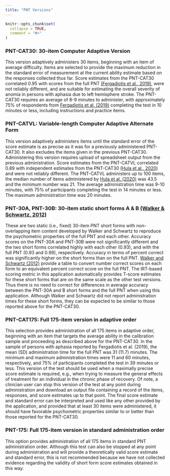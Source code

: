 ```yaml
---
title: "PNT Versions"
---
```


```r
knitr::opts_chunk$set(
  collapse = TRUE,
  comment = "#>"
)
```

### PNT-CAT30: 30-item Computer Adaptive Version

This version adaptively administers 30 items, beginning with an item of average difficulty. Items are selected to provide the maximum reduction in the standard error of measurement at the current ability estimate based on the responses collected thus far. Score estimates from the PNT-CAT30 correlated 0.95 with scores from the full PNT [(Fergadiotis et al., 2019)](https://www.tandfonline.com/doi/abs/10.1080/02687038.2018.1495310), were not reliably different, and are suitable for estimating the overall severity of anomia in persons with aphasia due to left hemisphere stroke. The PNT-CAT30 requires an average of 8-9 minutes to administer, with approximately 75% of respondents from [Fergadiotis et al. (2019)](https://www.tandfonline.com/doi/abs/10.1080/02687038.2018.1495310) completing the test in 10 minutes or less, including instructions and practice items.

### PNT-CATVL: Variable-length Computer Adaptive Alternate Form

This version adaptively administers items until the standard error of the score estimate is as precise as it was for a previously administered PNT-CAT30. It also excludes the items given in the previous PNT-CAT30. Administering this version requires upload of spreadsheet output from the previous administration. Score estimates from the PNT-CATVL correlated 0.89 with independent estimates from the PNT-CAT30 [(Hula et al., 2020)](https://pubs.asha.org/doi/abs/10.1044/2019_JSLHR-L-19-0213) and were not reliably different. The PNT-CATVL administers up to 100 items, the median number of items administered by [Hula et al. (2020)](https://pubs.asha.org/doi/abs/10.1044/2019_JSLHR-L-19-0213) was 43.5 and the minimum number was 21. The average administration time was 9-10 minutes, with 75% of participants completing the test in 14 minutes or less. The maximum administration time was 20 minutes.

### PNT-30A, PNT-30B: 30-item static short forms A  & B [(Walker & Schwartz, 2012)](https://pubs.asha.org/doi/abs/10.1044/1058-0360%282012/11-0089%29)

These are two static (i.e., fixed) 30-item PNT short forms with non-overlapping item content developed by Walker and Schwartz to reproduce the psychometric properties of the full PNT and each other. Accuracy scores on the PNT-30A and PNT-30B were not significantly different and the two short forms correlated highly with each other (0.93), and with the full PNT (0.93 and 0.98), respectively. Accuracy in terms of percent correct was significantly higher on the short forms than on the full PNT. [Walker and Schwartz (2012)](https://pubs.asha.org/doi/abs/10.1044/1058-0360%282012/11-0089%29) provide a table to convert number correct scores on each form to an equivalent percent correct score on the full PNT. The IRT-based scoring metric in this application automatically provides T-score estimates for these short forms that are on the same scale as the other test versions. Thus there is no need to correct for differences in average accuracy between the PNT-30A and B short forms and the full PNT when using this application. Although Walker and Schwartz did not report administration times for these short forms, they can be expected to be similar to those reported above for the PNT-CAT30.

### PNT-CAT175: Full 175-item version in adaptive order

This selection provides administration of all 175 items in adaptive order, beginning with an item that targets the average ability in the calibration sample and proceeding as described above for the PNT-CAT30. In the sample of persons with aphasia reported by Fergadiotis et al. (2019), the mean (SD) administration time for the full PNT was 31 (11.7) minutes. The minimum and maximum administration times were 11 and 60 minutes, respectively, and 75% of participants completed the test in 39 minutes or less. This version of the test should be used when a maximally precise score estimate is required, e.g., when trying to measure the general effects of treatment for an individual in the chronic phase of recovery. Of note, a clinician user can stop this version of the test at any point during administration and download an output file containing a record of the items, responses, and score estimates up to that point. The final score estimate and standard error can be interpreted and used like any other provided by the application, and provided that at least 30 items were administered, it should have favorable psychometric properties similar to or better than those reported for the PNT-CAT30.

### PNT-175: Full 175-item version in standard administration order

This option provides administration of all 175 items in standard PNT administration order. Although this test can also be stopped at any point during administration and will provide a theoretically valid score estimate and standard error, this is not recommended because we have not collected evidence regarding the validity of short form score estimates obtained in this way.
